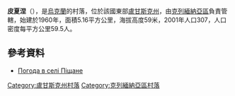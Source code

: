 {{coord|49|7|21|N|38|10|32|E|scale:100000|display=title}}

'''皮夏涅'''（{{lang-uk|Піщане}}），是[[烏克蘭|烏克蘭]]的村落，位於該國東部[[盧甘斯克州|盧甘斯克州]]，由[[克列緬納亞區|克列緬納亞區]]負責管轄，始建於1960年，面積5.16平方公里，海拔高度59米，2001年人口307，人口密度每平方公里59.5人。

==參考資料==
* [http://weather.in.ua/ua/lyganskaja/20749 Погода в селі Піщане] {{Wayback|url=http://weather.in.ua/ua/lyganskaja/20749 |date=20111220030633 }}

{{DEFAULTSORT:Піщане}}
[[Category:盧甘斯克州村落|Category:盧甘斯克州村落]]
[[Category:克列緬納亞區村落|Category:克列緬納亞區村落]]


{{Luhansk-geo-stub}}